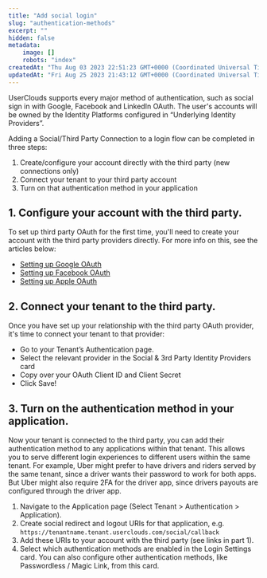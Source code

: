 ```yaml
---
title: "Add social login"
slug: "authentication-methods"
excerpt: ""
hidden: false
metadata:
    image: []
    robots: "index"
createdAt: "Thu Aug 03 2023 22:51:23 GMT+0000 (Coordinated Universal Time)"
updatedAt: "Fri Aug 25 2023 21:43:12 GMT+0000 (Coordinated Universal Time)"
---
```


UserClouds supports every major method of authentication, such as social sign in with Google, Facebook and LinkedIn OAuth. The user's accounts will be owned by the Identity Platforms configured in “Underlying Identity Providers”.

Adding a Social/Third Party Connection to a login flow can be completed in three steps:

1. Create/configure your account directly with the third party (new connections only)
2. Connect your tenant to your third party account
3. Turn on that authentication method in your application

## 1. Configure your account with the third party.

To set up third party OAuth for the first time, you'll need to create your account with the third party providers directly. For more info on this, see the articles below:

- [Setting up Google OAuth](https://support.google.com/cloud/answer/6158849?hl=en)
- [Setting up Facebook OAuth](https://developers.facebook.com/docs/facebook-login)
- [Setting up Apple OAuth](https://developer.apple.com/sign-in-with-apple/get-started/)

## 2. Connect your tenant to the third party.

Once you have set up your relationship with the third party OAuth provider, it's time to connect your tenant to that provider:

- Go to your Tenant’s Authentication page.
- Select the relevant provider in the Social & 3rd Party Identity Providers card
- Copy over your OAuth Client ID and Client Secret
- Click Save!

## 3. Turn on the authentication method in your application.

Now your tenant is connected to the third party, you can add their authentication method to any applications within that tenant. This allows you to serve different login experiences to different users within the same tenant. For example, Uber might prefer to have drivers and riders served by the same tenant, since a driver wants their password to work for both apps. But Uber might also require 2FA for the driver app, since drivers payouts are configured through the driver app.

1. Navigate to the Application page (Select Tenant > Authentication > Application).
2. Create social redirect and logout URIs for that application, e.g. `https://tenantname.tenant.userclouds.com/social/callback`
3. Add these URIs to your account with the third party (see links in part 1).
4. Select which authentication methods are enabled in the Login Settings card. You can also configure other authentication methods, like Passwordless / Magic Link, from this card.
